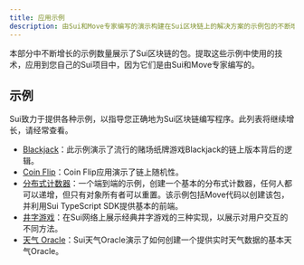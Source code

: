 ```yaml
---
title: 应用示例
description: 由Sui和Move专家编写的演示构建在Sui区块链上的解决方案的示例包的不断增长列表。使用这些示例来学习Sui和Move，并提取您可以应用于自己的Sui项目的技术。
---
```


本部分中不断增长的示例数量展示了Sui区块链的包。提取这些示例中使用的技术，应用到您自己的Sui项目中，因为它们是由Sui和Move专家编写的。

## 示例

Sui致力于提供各种示例，以指导您正确地为Sui区块链编写程序。此列表将继续增长，请经常查看。

- [Blackjack](./app-examples/blackjack.mdx)：此示例演示了流行的赌场纸牌游戏Blackjack的链上版本背后的逻辑。
- [Coin Flip](./app-examples/coin-flip.mdx)：Coin Flip应用演示了链上随机性。
- [分布式计数器](./app-examples/e2e-counter.mdx)：一个端到端的示例，创建一个基本的分布式计数器，任何人都可以递增，但只有对象所有者可以重置。该示例包括Move代码以创建该包，并利用Sui TypeScript SDK提供基本的前端。
- [井字游戏](./app-examples/tic-tac-toe.mdx)：在Sui网络上展示经典井字游戏的三种实现，以展示对用户交互的不同方法。
- [天气 Oracle](./app-examples/weather-oracle.mdx)：Sui天气Oracle演示了如何创建一个提供实时天气数据的基本天气Oracle。
